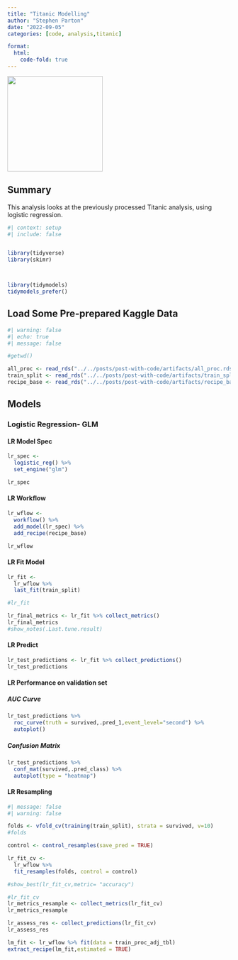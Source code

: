```yaml
---
title: "Titanic Modelling"
author: "Stephen Parton"
date: "2022-09-05"
categories: [code, analysis,titanic]

format: 
  html: 
    code-fold: true
---
```


![](thumbnail.jpg){width="215"}

## Summary

This analysis looks at the previously processed Titanic analysis, using logistic regression.

```r
#| context: setup
#| include: false


library(tidyverse)
library(skimr)



library(tidymodels)
tidymodels_prefer()

```

## Load Some Pre-prepared Kaggle Data

```r
#| warning: false
#| echo: true
#| message: false

#getwd()

all_proc <- read_rds("../../posts/post-with-code/artifacts/all_proc.rds")
train_split <- read_rds("../../posts/post-with-code/artifacts/train_split.rds")
recipe_base <- read_rds("../../posts/post-with-code/artifacts/recipe_base.rds")

```

## Models

### Logistic Regression- GLM

#### LR Model Spec

```r
lr_spec <-  
  logistic_reg() %>% 
  set_engine("glm")

lr_spec


```

#### LR Workflow

```r
lr_wflow <- 
  workflow() %>% 
  add_model(lr_spec) %>% 
  add_recipe(recipe_base)

lr_wflow

```

#### LR Fit Model

```r

lr_fit <- 
  lr_wflow %>% 
  last_fit(train_split)

#lr_fit

lr_final_metrics <- lr_fit %>% collect_metrics()
lr_final_metrics 
#show_notes(.Last.tune.result)
```

#### LR Predict

```r


lr_test_predictions <- lr_fit %>% collect_predictions()
lr_test_predictions
```

#### LR Performance on validation set

##### AUC Curve

```r



lr_test_predictions %>% 
  roc_curve(truth = survived,.pred_1,event_level="second") %>% 
  autoplot()

```

##### Confusion Matrix

```r

lr_test_predictions %>% 
  conf_mat(survived,.pred_class) %>% 
  autoplot(type = "heatmap")

```

#### LR Resampling

```r
#| message: false
#| warning: false

folds <- vfold_cv(training(train_split), strata = survived, v=10)
#folds

control <- control_resamples(save_pred = TRUE)

lr_fit_cv <- 
  lr_wflow %>% 
  fit_resamples(folds, control = control)

#show_best(lr_fit_cv,metric= "accuracy")

#lr_fit_cv
lr_metrics_resample <- collect_metrics(lr_fit_cv)
lr_metrics_resample

```



```r

lr_assess_res <- collect_predictions(lr_fit_cv)
lr_assess_res

```



```r
lm_fit <- lr_wflow %>% fit(data = train_proc_adj_tbl)
extract_recipe(lm_fit,estimated = TRUE)

```


